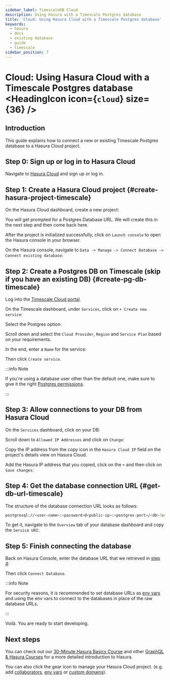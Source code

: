 ```yaml
---
sidebar_label: TimescaleDB Cloud
description: Using Hasura with a Timescale Postgres database
title: 'Cloud: Using Hasura Cloud with a Timescale Postgres database'
keywords:
  - hasura
  - docs
  - existing database
  - guide
  - timescale
sidebar_position: 7
---
```



# Cloud: Using Hasura Cloud with a Timescale Postgres database <HeadingIcon icon={`cloud`} size={36} />

## Introduction

This guide explains how to connect a new or existing Timescale Postgres database to a Hasura Cloud project.

## Step 0: Sign up or log in to Hasura Cloud

Navigate to [Hasura Cloud](https://cloud.hasura.io/signup/?pg=docs&plcmt=body&cta=navigate-to-hasura-cloud&tech=default)
and sign up or log in.

## Step 1: Create a Hasura Cloud project {#create-hasura-project-timescale}

On the Hasura Cloud dashboard, create a new project:

<Thumbnail
  src='/img/graphql/cloud/cloud-dbs/create-hasura-cloud-project.png'
  alt='Create Hasura Cloud project'
  width='1000px'
/>

You will get prompted for a Postgres Database URL. We will create this in the next step and then come back here.

After the project is initialized successfully, click on `Launch console` to open the Hasura console in your browser.

On the Hasura console, navigate to `Data -> Manage -> Connect Database -> Connect existing database`:

<Thumbnail src='/img/graphql/cloud/cloud-dbs/existing-db-setup.png' alt='Hasura Cloud database setup' width='700px' />

## Step 2: Create a Postgres DB on Timescale (skip if you have an existing DB) {#create-pg-db-timescale}

Log into the [Timescale Cloud portal](https://portal.timescale.cloud/login).

On the Timescale dashboard, under `Services`, click on `+ Create new service`:

<Thumbnail
  src='/img/graphql/cloud/cloud-dbs/timescale/create-new-service.png'
  alt='Create a new service on Timescale'
  width='1000px'
/>

Select the Postgres option:

<Thumbnail
  src='/img/graphql/cloud/cloud-dbs/timescale/select-postgres.png'
  alt='Select Postgres on Timescale'
  width='700px'
/>

Scroll down and select the `Cloud Provider`, `Region` and `Service Plan` based on your requirements.

In the end, enter a `Name` for the service:

<Thumbnail
  src='/img/graphql/cloud/cloud-dbs/timescale/create-service.png'
  alt='Create a service on Timescale'
  width='1000px'
/>

Then click `Create service`.

:::info Note

If you're using a database user other than the default one, make sure to give it the right
[Postgres permissions](/deployment/postgres-requirements.mdx#managed-pg-permissions).

:::

## Step 3: Allow connections to your DB from Hasura Cloud

On the `Services` dashboard, click on your DB:

<Thumbnail src='/img/graphql/cloud/cloud-dbs/timescale/select-db.png' alt='Select DB on Timescale' width='1000px' />

Scroll down to `Allowed IP Addresses` and click on `Change`:

<Thumbnail
  src='/img/graphql/cloud/cloud-dbs/timescale/change-allowed-ip-addresses.png'
  alt='Change allowed IP addresses on Timescale'
  width='1000px'
/>

Copy the IP address from the copy icon in the `Hasura Cloud IP` field on the project's details view on Hasura Cloud.

<Thumbnail src='/img/graphql/cloud/projects/hasura-cloud-ip.png' alt='Hasura Cloud IP field' width='1000px' />

Add the Hasura IP address that you copied, click on the `+` and then click on `Save changes`:

<Thumbnail
  src='/img/graphql/cloud/cloud-dbs/timescale/add-hasura-ip.png'
  alt='Add the Hasura IP on Timescale'
  width='500px'
/>

## Step 4: Get the database connection URL {#get-db-url-timescale}

The structure of the database connection URL looks as follows:

```bash
postgresql://<user-name>:<password>@<public-ip>:<postgres-port>/<db>?sslmode=require
```

To get it, navigate to the `Overview` tab of your database dashboard and copy the `Service URI`:

<Thumbnail
  src='/img/graphql/cloud/cloud-dbs/timescale/copy-service-uri.png'
  alt='Copy the service URI on Timescale'
  width='1000px'
/>

## Step 5: Finish connecting the database

Back on Hasura Console, enter the database URL that we retrieved in [step 4](#get-db-url-timescale):

<Thumbnail src='/img/graphql/cloud/cloud-dbs/timescale/TS-complete.png' alt='Database setup' width='600px' />

Then click `Connect Database`.

:::info Note

For security reasons, it is recommended to set database URLs as [env vars](/projects/env-vars.mdx) and using the env
vars to connect to the databases in place of the raw database URLs.

:::

Voilà. You are ready to start developing.

<Thumbnail src='/img/graphql/cloud/cloud-dbs/hasura-console.png' alt='Hasura console' width='1100px' />

## Next steps

You can check out our [30-Minute Hasura Basics Course](https://hasura.io/learn/graphql/hasura/introduction/) and other
[GraphQL & Hasura Courses](https://hasura.io/learn/) for a more detailed introduction to Hasura.

You can also click the gear icon to manage your Hasura Cloud project. (e.g. add
[collaborators](/projects/collaborators.mdx), [env vars](/projects/env-vars.mdx) or
[custom domains](/projects/domains.mdx)).

<Thumbnail src='/img/graphql/cloud/getting-started/project-manage.png' alt='Project actions' width='860px' />
